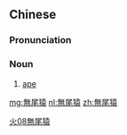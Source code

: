 {{also|无尾猿}}
==Chinese==
{{zh-forms|s=无尾猿}}

===Pronunciation===
{{zh-pron
|m=wúwěiyuán
|c=mou4 mei5 jyun4
|cat=n
}}

===Noun===
{{zh-noun}}

# [[ape]]

[[Category:zh:Mammals|火08無尾猿]]

[[mg:無尾猿]]
[[nl:無尾猿]]
[[zh:無尾猿]]
